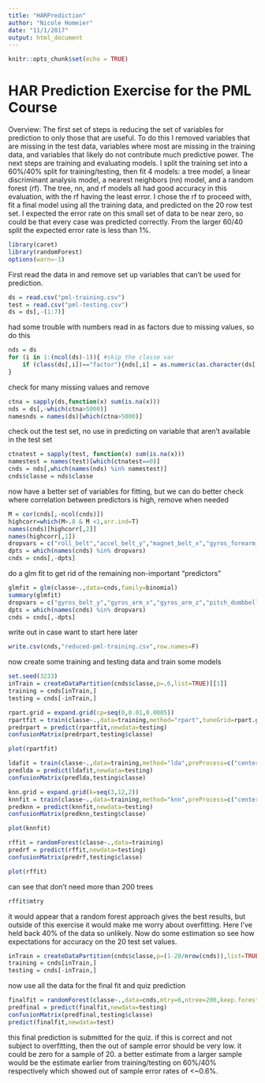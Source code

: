 ```yaml
---
title: "HARPrediction"
author: "Nicole Homeier"
date: "11/1/2017"
output: html_document
---
```


```r
knitr::opts_chunk$set(echo = TRUE)
```

# HAR Prediction Exercise for the PML Course

Overview: The first set of steps is reducing the set of variables for prediction to only those that are useful. To do this I removed variables that are missing in the test data, variables where most are missing in the training data, and variables that likely do not contribute much predictive power. The next steps are training and evaluating models. I split the training set into a 60%/40% split for training/testing, then fit 4 models: a tree model, a linear discriminant analysis model, a nearest neighbors (nn) model, and a random forest (rf). The tree, nn, and rf models all had good accuracy in this evaluation, with the rf having the least error. I chose the rf to proceed with, fit a final model using all the training data, and predicted on the 20 row test set. I expected the error rate on this small set of data to be near zero, so could be that every case was predicted correctly. From the larger 60/40 split the expected error rate is less than 1%. 
```r
library(caret)
library(randomForest)
options(warn=-1)
```
First read the data in and remove set up variables that can't be used for prediction.
```r
ds = read.csv("pml-training.csv")
test = read.csv("pml-testing.csv")
ds = ds[,-(1:7)]
```
had some trouble with numbers read in as factors due to missing values, so do this
```r
nds = ds
for (i in 1:(ncol(ds)-1)){ #skip the classe var
    if (class(ds[,i])=="factor"){nds[,i] = as.numeric(as.character(ds[,i]),verbose=FALSE)}
}
```

check for many missing values and remove

```r
ctna = sapply(ds,function(x) sum(is.na(x)))
nds = ds[,-which(ctna>5000)]
namesnds = names(ds)[which(ctna>5000)]
```
check out the test set, no use in predicting on variable that aren't available in the test set
```r
ctnatest = sapply(test, function(x) sum(is.na(x)))
namestest = names(test)[which(ctnatest==0)]
cnds = nds[,which(names(nds) %in% namestest)]
cnds$classe = nds$classe
```
now have a better set of variables for fitting, but we can do better
check where correlation between predictors is high, remove when needed
```r
M = cor(cnds[,-ncol(cnds)])
highcorr=which(M>.8 & M <1,arr.ind=T)
names(cnds)[highcorr[,2]]
names(highcorr[,1])
dropvars = c("roll_belt","accel_belt_y","magnet_belt_x","gyros_forearm_z","magnet_arm_x","accel_dumbbell_x","magnet_arm_y","accel_dumbbell_z")
dpts = which(names(cnds) %in% dropvars)
cnds = cnds[,-dpts]
```

do a glm fit to get rid of the remaining non-important "predictors"
```r
glmfit = glm(classe~.,data=cnds,family=binomial)
summary(glmfit)
dropvars = c("gyros_belt_y","gyros_arm_x","gyros_arm_z","pitch_dumbbell","accel_dumbbell_y","magnet_forearm_z")
dpts = which(names(cnds) %in% dropvars)
cnds = cnds[,-dpts]
```
write out in case want to start here later
```r
write.csv(cnds,"reduced-pml-training.csv",row.names=F)
```

now create some training and testing data and train some models
```r
set.seed(3233)
inTrain = createDataPartition(cnds$classe,p=.6,list=TRUE)[[1]]
training = cnds[inTrain,]
testing = cnds[-inTrain,]
```
```r
rpart.grid = expand.grid(cp=seq(0,0.01,0.0005))
rpartfit = train(classe~.,data=training,method="rpart",tuneGrid=rpart.grid,trControl=trainControl(method="cv"))
predrpart = predict(rpartfit,newdata=testing)
confusionMatrix(predrpart,testing$classe)
```
```r
plot(rpartfit)
```
```r
ldafit = train(classe~.,data=training,method="lda",preProcess=c("center","scale"),trControl=trainControl(method="cv"))
predlda = predict(ldafit,newdata=testing)
confusionMatrix(predlda,testing$classe)
```

```r
knn.grid = expand.grid(k=seq(3,12,2))
knnfit = train(classe~.,data=training,method="knn",preProcess=c("center","scale"),tuneGrid=knn.grid,trControl=trainControl(method="cv"))
predknn = predict(knnfit,newdata=testing)
confusionMatrix(predknn,testing$classe)
```
```r
plot(knnfit)
```

```r
rffit = randomForest(classe~.,data=training)
predrf = predict(rffit,newdata=testing)
confusionMatrix(predrf,testing$classe)
```
```r
plot(rffit)
```

can see that don't need more than 200 trees

```r
rffit$mtry
```
it would appear that a random forest approach gives the best results, but outside of this exercise it would make me worry about overfitting. Here I've held back 40% of the data so unlikely. Now do some estimation so see how expectations for accuracy on the 20 test set values.

```r
inTrain = createDataPartition(cnds$classe,p=(1-20/nrow(cnds)),list=TRUE)[[1]]
training = cnds[inTrain,]
testing = cnds[-inTrain,]
```

now use all the data for the final fit and quiz prediction

```r
finalfit = randomForest(classe~.,data=cnds,mtry=6,ntree=200,keep.forest=TRUE)
predfinal = predict(finalfit,newdata=testing)
confusionMatrix(predfinal,testing$classe)
predict(finalfit,newdata=test)
```
this final prediction is submitted for the quiz. if this is correct and not subject to overfitting, then the out of sample error should be very low. it could be zero for a sample of 20. a better estimate from a larger sample would be the estimate earlier from training/testing on 60%/40% respectively which showed out of sample error rates of <~0.6%.